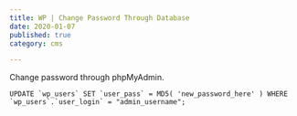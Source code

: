 ```yaml
---
title: WP | Change Password Through Database
date: 2020-01-07
published: true
category: cms

---
```

Change password through phpMyAdmin.


```mysql
UPDATE `wp_users` SET `user_pass` = MD5( 'new_password_here' ) WHERE `wp_users`.`user_login` = "admin_username";

```

